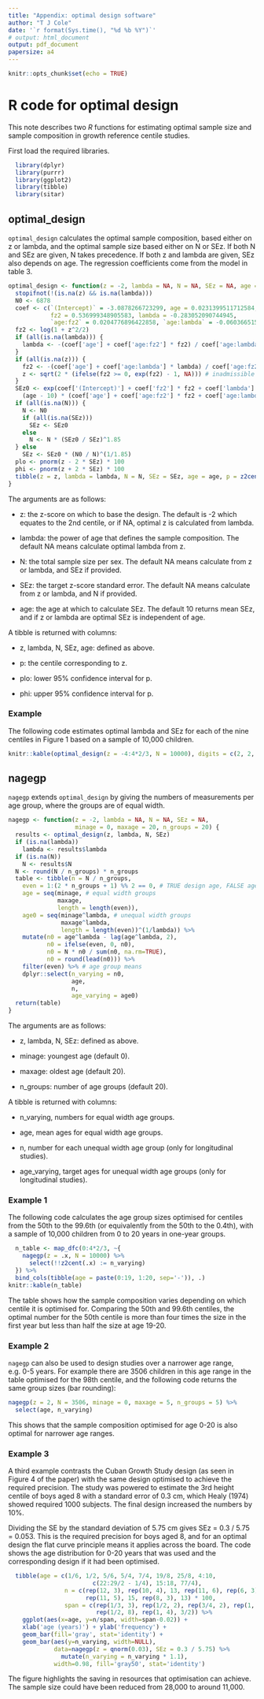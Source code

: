 ```yaml
---
title: "Appendix: optimal design software"
author: "T J Cole"
date: '`r format(Sys.time(), "%d %b %Y")`'
# output: html_document
output: pdf_document
papersize: a4
---
```


```r
knitr::opts_chunk$set(echo = TRUE)
```

# R code for optimal design

This note describes two *R* functions for estimating optimal sample size and sample composition in growth reference centile studies.

First load the required libraries.
```r
  library(dplyr)
  library(purrr)
  library(ggplot2)
  library(tibble)
  library(sitar)
```

## optimal_design

`optimal_design` calculates the optimal sample composition, based either on z or lambda, 
and the optimal sample size based either on N or SEz. 
If both N and SEz are given, N takes precedence. If both z and lambda are given, SEz also depends on age. 
The regression coefficients come from the model in table 3. 

```r
optimal_design <- function(z = -2, lambda = NA, N = NA, SEz = NA, age = 10) {
  stopifnot(!(is.na(z) && is.na(lambda)))
  N0 <- 6878
  coef <- c(`(Intercept)` = -3.0878266723299, age = 0.0231399511712584,
            fz2 = 0.536999348905583, lambda = -0.283052090744945,
            `age:fz2` = 0.0204776896422858, `age:lambda` = -0.0603665153280415)
  fz2 <- log(1 + z^2/2)
  if (all(is.na(lambda))) {
    lambda <- -(coef['age'] + coef['age:fz2'] * fz2) / coef['age:lambda']
  }
  if (all(is.na(z))) {
    fz2 <- -(coef['age'] + coef['age:lambda'] * lambda) / coef['age:fz2']
    z <- sqrt(2 * (ifelse(fz2 >= 0, exp(fz2) - 1, NA))) # inadmissible if lambda too small
  }
  SEz0 <- exp(coef['(Intercept)'] + coef['fz2'] * fz2 + coef['lambda'] * lambda +
    (age - 10) * (coef['age'] + coef['age:fz2'] * fz2 + coef['age:lambda'] * lambda))
  if (all(is.na(N))) {
    N <- N0
    if (all(is.na(SEz)))
      SEz <- SEz0
    else
      N <- N * (SEz0 / SEz)^1.85
  } else
    SEz <- SEz0 * (N0 / N)^(1/1.85)
  plo <- pnorm(z - 2 * SEz) * 100
  phi <- pnorm(z + 2 * SEz) * 100
  tibble(z = z, lambda = lambda, N = N, SEz = SEz, age = age, p = z2cent(z), plo = plo, phi = phi)
}
```

The arguments are as follows:

* z: the z-score on which to base the design. The default is -2 which equates to the 2nd centile, 
or if NA, optimal z is calculated from lambda.

* lambda: the power of age that defines the sample composition. The default NA means calculate  optimal lambda from z.

* N: the total sample size per sex. The default NA means calculate from z or lambda, and SEz if provided.

* SEz: the target z-score standard error. The default NA means calculate from z or lambda, and N if provided.

* age: the age at which to calculate SEz. The default 10 returns mean SEz, and if z or lambda are optimal SEz is independent of age.

A tibble is returned with columns:

* z, lambda, N, SEz, age: defined as above.

* p: the centile corresponding to z.

* plo: lower 95% confidence interval for p.

* phi: upper 95% confidence interval for p.

### Example

The following code estimates optimal lambda and SEz for each of the nine centiles in Figure 1 based on a sample of 10,000 children.

```r
knitr::kable(optimal_design(z = -4:4*2/3, N = 10000), digits = c(2, 2, 0, 3, 0, 2, 2))
```
\newpage

## nagegp

`nagegp` extends `optimal_design` by giving the numbers of measurements per age group, where the groups are of equal width.

```r
nagegp <- function(z = -2, lambda = NA, N = NA, SEz = NA, 
                   minage = 0, maxage = 20, n_groups = 20) {
  results <- optimal_design(z, lambda, N, SEz)
  if (is.na(lambda))
    lambda <- results$lambda
  if (is.na(N))
    N <- results$N
  N <- round(N / n_groups) * n_groups
  table <- tibble(n = N / n_groups,
    even = 1:(2 * n_groups + 1) %% 2 == 0, # TRUE design age, FALSE age group boundary
    age = seq(minage, # equal width groups
              maxage,
              length = length(even)),
    age0 = seq(minage^lambda, # unequal width groups
               maxage^lambda,
               length = length(even))^(1/lambda)) %>%
    mutate(n0 = age^lambda - lag(age^lambda, 2),
           n0 = ifelse(even, 0, n0),
           n0 = N * n0 / sum(n0, na.rm=TRUE),
           n0 = round(lead(n0))) %>%
    filter(even) %>% # age group means
    dplyr::select(n_varying = n0,
                  age,
                  n,
                  age_varying = age0)
  return(table)
}
```

The arguments are as follows:

* z, lambda, N, SEz: defined as above.

* minage: youngest age (default 0).

* maxage: oldest age (default 20).

* n_groups: number of age groups (default 20).

A tibble is returned with columns:

* n_varying, numbers for equal width age groups.

* age, mean ages for equal width age groups.

* n, number for each unequal width age group (only for longitudinal studies).

* age_varying, target ages for unequal width age groups (only for longitudinal studies).

### Example 1

The following code calculates the age group sizes optimised for centiles from the 50th to the 99.6th 
(or equivalently from the 50th to the 0.4th), 
with a sample of 10,000 children from 0 to 20 years in one-year groups.

```r
  n_table <- map_dfc(0:4*2/3, ~{
    nagegp(z = .x, N = 10000) %>% 
      select(!!z2cent(.x) := n_varying)
  }) %>% 
  bind_cols(tibble(age = paste(0:19, 1:20, sep='-')), .)
knitr::kable(n_table)
```

The table shows how the sample composition varies depending on which centile it is optimised for. 
Comparing the 50th and 99.6th centiles, the optimal number for the 50th centile is more than four times the size 
in the first year but less than half the size at age 19-20. 

### Example 2

`nagegp` can also be used to design studies over a narrower age range, e.g. 0-5 years.
For example there are 3506 children in this age range in the table optimised for the 98th centile, 
and the following code returns the same group sizes (bar rounding):

```r
nagegp(z = 2, N = 3506, minage = 0, maxage = 5, n_groups = 5) %>% 
  select(age, n_varying)
```

This shows that the sample composition optimised for age 0-20 is also optimal for narrower age ranges. 

### Example 3

A third example contrasts the Cuban Growth Study design (as seen in Figure 4 of the paper) with the same design optimised to achieve the required precision. The study was powered to estimate the 3rd height centile of boys aged 8 with a standard error of 0.3 cm, which Healy (1974) showed required 1000 subjects. The final design increased the numbers by 10%.

Dividing the SE by the standard deviation of 5.75 cm gives SEz = 0.3 / 5.75 = 0.053. This is the required precision for boys aged 8, and for an optimal design the flat curve principle means it applies across the board. The code shows the age distribution for 0-20 years that was used and the corresponding design if it had been optimised.

```r
  tibble(age = c(1/6, 1/2, 5/6, 5/4, 7/4, 19/8, 25/8, 4:10,
                        c(22:29/2 - 1/4), 15:18, 77/4),
                n = c(rep(12, 3), rep(10, 4), 13, rep(11, 6), rep(6, 3),
                      rep(11, 5), 15, rep(8, 3), 13) * 100,
                span = c(rep(1/3, 3), rep(1/2, 2), rep(3/4, 2), rep(1, 7),
                         rep(1/2, 8), rep(1, 4), 3/2)) %>% 
    ggplot(aes(x=age, y=n/span, width=span-0.02)) +
    xlab('age (years)') + ylab('frequency') +
    geom_bar(fill='gray', stat='identity') +
    geom_bar(aes(y=n_varying, width=NULL), 
             data=nagegp(z = qnorm(0.03), SEz = 0.3 / 5.75) %>% 
               mutate(n_varying = n_varying * 1.1), 
             width=0.98, fill='gray50', stat='identity')
```

The figure highlights the saving in resources that optimisation can achieve. The sample size could have been reduced from 28,000 to around 11,000.
